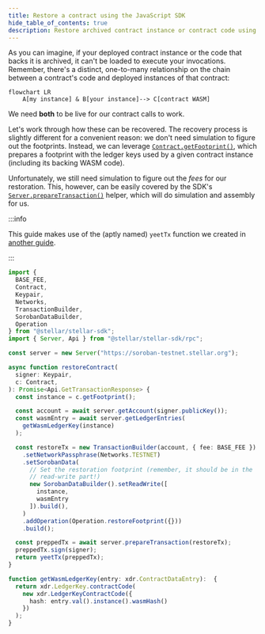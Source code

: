 ```yaml
---
title: Restore a contract using the JavaScript SDK
hide_table_of_contents: true
description: Restore archived contract instance or contract code using the JavaScript SDK
---
```


As you can imagine, if your deployed contract instance or the code that backs it is archived, it can't be loaded to execute your invocations. Remember, there's a distinct, one-to-many relationship on the chain between a contract's code and deployed instances of that contract:

```mermaid
flowchart LR
    A[my instance] & B[your instance]--> C[contract WASM]
```

We need **both** to be live for our contract calls to work.

Let's work through how these can be recovered. The recovery process is slightly different for a convenient reason: we don't need simulation to figure out the footprints. Instead, we can leverage [`Contract.getFootprint()`](https://stellar.github.io/js-soroban-client/Contract.html#getFootprint), which prepares a footprint with the ledger keys used by a given contract instance (including its backing WASM code).

Unfortunately, we still need simulation to figure out the _fees_ for our restoration. This, however, can be easily covered by the SDK's [`Server.prepareTransaction()`](https://stellar.github.io/js-soroban-client/Server.html#prepareTransaction) helper, which will do simulation and assembly for us.

:::info

This guide makes use of the (aptly named) `yeetTx` function we created in [another guide](../transactions/submit-transaction-wait-js.mdx).

:::

```typescript
import {
  BASE_FEE,
  Contract,
  Keypair,
  Networks,
  TransactionBuilder,
  SorobanDataBuilder,
  Operation
} from "@stellar/stellar-sdk";
import { Server, Api } from "@stellar/stellar-sdk/rpc";

const server = new Server("https://soroban-testnet.stellar.org");

async function restoreContract(
  signer: Keypair,
  c: Contract,
): Promise<Api.GetTransactionResponse> {
  const instance = c.getFootprint();

  const account = await server.getAccount(signer.publicKey());
  const wasmEntry = await server.getLedgerEntries(
    getWasmLedgerKey(instance)
  );

  const restoreTx = new TransactionBuilder(account, { fee: BASE_FEE })
    .setNetworkPassphrase(Networks.TESTNET)
    .setSorobanData(
      // Set the restoration footprint (remember, it should be in the
      // read-write part!)
      new SorobanDataBuilder().setReadWrite([
        instance,
        wasmEntry
      ]).build(),
    )
    .addOperation(Operation.restoreFootprint({}))
    .build();

  const preppedTx = await server.prepareTransaction(restoreTx);
  preppedTx.sign(signer);
  return yeetTx(preppedTx);
}

function getWasmLedgerKey(entry: xdr.ContractDataEntry):  {
  return xdr.LedgerKey.contractCode(
    new xdr.LedgerKeyContractCode({
      hash: entry.val().instance().wasmHash()
    })
  );
}
```
